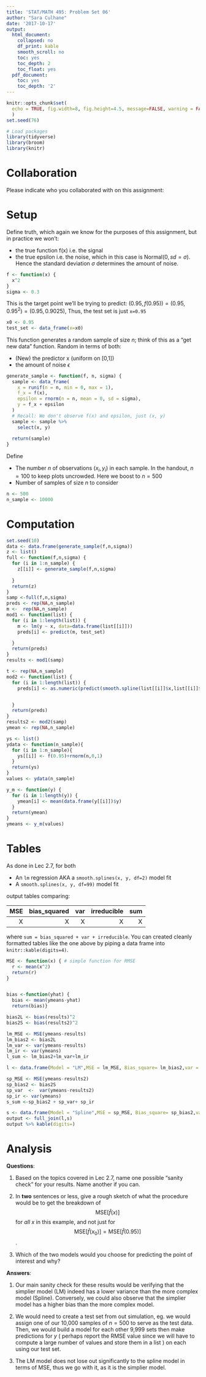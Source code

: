 ```yaml
---
title: 'STAT/MATH 495: Problem Set 06'
author: "Sara Culhane"
date: '2017-10-17'
output:
  html_document:
    collapsed: no
    df_print: kable
    smooth_scroll: no
    toc: yes
    toc_depth: 2
    toc_float: yes
  pdf_document:
    toc: yes
    toc_depth: '2'
---
```


```r
knitr::opts_chunk$set(
  echo = TRUE, fig.width=8, fig.height=4.5, message=FALSE, warning = FALSE
  )
set.seed(76)

# Load packages
library(tidyverse)
library(broom)
library(knitr)
```





# Collaboration

Please indicate who you collaborated with on this assignment: 





# Setup

Define truth, which again we know for the purposes of this assignment, but in
practice we won't:

* the true function f(x) i.e. the signal
* the true epsilon i.e. the noise, which in this case is Normal$(0, sd=\sigma)$.
Hence the standard deviation $\sigma$ determines the amount of noise.

```r
f <- function(x) {
  x^2
}
sigma <- 0.3
```

This is the target point we'll be trying to predict: $(0.95, f(0.95)) = (0.95, 0.95^2) = (0.95, 0.9025)$, Thus, the test set is just `x=0.95`

```r
x0 <- 0.95
test_set <- data_frame(x=x0)
```

This function generates a random sample of size $n$; think of this as a "get new
data" function. Random in terms of both:

* (New) the predictor x (uniform on [0,1])
* the amount of noise $\epsilon$

```r
generate_sample <- function(f, n, sigma) {
  sample <- data_frame(
    x = runif(n = n, min = 0, max = 1),
    f_x = f(x),
    epsilon = rnorm(n = n, mean = 0, sd = sigma),
    y = f_x + epsilon
  )
  # Recall: We don't observe f(x) and epsilon, just (x, y)
  sample <- sample %>% 
    select(x, y)
  
  return(sample)
}
```

Define

* The number $n$ of observations $(x_i, y_i)$ in each sample. In the handout,
$n=100$ to keep plots uncrowded. Here we boost to $n=500$
* Number of samples of size $n$ to consider

```r
n <- 500
n_sample <- 10000
```


# Computation

```r
set.seed(10)
data <- data.frame(generate_sample(f,n,sigma))
z <- list()
full <- function(f,n,sigma) {
  for (i in 1:n_sample) {
    z[[i]] <- generate_sample(f,n,sigma)
    
  }
  return(z)
}
samp <-full(f,n,sigma)
preds <- rep(NA,n_sample)
m <-  rep(NA,n_sample)
mod1 <- function(list) {
  for (i in 1:length(list)) {
    m <- lm(y ~ x, data=data.frame(list[[i]]))
    preds[i] <- predict(m, test_set)

  }
  return(preds)
}
results <- mod1(samp)
```

```r
t <- rep(NA,n_sample)
mod2 <- function(list) {
  for (i in 1:length(list)) {
    preds[i] <- as.numeric(predict(smooth.spline(list[[i]]$x,list[[i]]$y,df=99),test_set)$y)


  }
  return(preds)
}
results2 <- mod2(samp)
ymean <- rep(NA,n_sample)

ys <- list()
ydata <- function(n_sample){
  for (i in 1:n_sample){
    ys[[i]] <- f(0.95)+rnorm(n,0,1)
  }
  return(ys)
}
values <- ydata(n_sample)

y_m <- function(y) {
  for (i in 1:length(y)) {
    ymean[i] <- mean(data.frame(y[[i]])$y)
  }
  return(ymean)
}
ymeans <- y_m(values)
```  

# Tables

As done in Lec 2.7, for both

* An `lm` regression AKA a `smooth.splines(x, y, df=2)` model fit 
* A `smooth.splines(x, y, df=99)` model fit 

output tables comparing:

|  MSE| bias_squared|   var| irreducible|   sum|
|----:|------------:|-----:|-----------:|-----:|
|     X|           X  |     X |      X |         X |

where `sum = bias_squared + var + irreducible`. You can created cleanly formatted tables like the one above by piping a data frame into `knitr::kable(digits=4)`.

```r
MSE <- function(x) { # simple function for RMSE
  r <- mean(x^2)
  return(r)
}


bias <-function(yhat) { 
  bias <- mean(ymeans-yhat) 
  return(bias)}

bias2L <- bias(results)^2
bias2S <- bias(results2)^2

```

```r
lm_MSE <- MSE(ymeans-results)
lm_bias2 <- bias2L
lm_var <- var(ymeans-results)
lm_ir <- var(ymeans)
l_sum <- lm_bias2+lm_var+lm_ir

l <- data.frame(Model = "LM",MSE = lm_MSE, Bias_square= lm_bias2,var = lm_var, Irreducible = lm_ir, sum = l_sum )
```

```r
sp_MSE <- MSE(ymeans-results2)
sp_bias2 <- bias2S
sp_var  <-  var(ymeans-results2)
sp_ir <- var(ymeans)
s_sum <-sp_bias2 + sp_var+ sp_ir

s <- data.frame(Model = "Spline",MSE = sp_MSE, Bias_square= sp_bias2,var = sp_var, Irreducible = sp_ir, sum = s_sum)
output <- full_join(l,s)
output %>% kable(digits=)
```




# Analysis

**Questions**:

1. Based on the topics covered in Lec 2.7, name one possible "sanity check" for your results. Name another if you can.
2. In **two** sentences or less, give a rough sketch of what the procedure would
be to get the breakdown of $$\mbox{MSE}\left[\widehat{f}(x)\right]$$ for *all*
$x$ in this example, and not just for $$\mbox{MSE}\left[\widehat{f}(x_0)\right]
= \mbox{MSE}\left[\widehat{f}(0.95)\right]$$.


3. Which of the two models would you choose for predicting the point of interest and why?

**Answers**:

1. Our main sanity check for these results would be verifying that the simplier model (LM) indeed has a lower variance than the more complex model (Spline).  Conversely, we could also observe that the simplier model has a higher bias than the more complex model.

2. We would need to create a test set from out simulation, eg. we would assign one of our 10,000 samples of $n=500$ to serve as the test data.  Then, we would build a model for each other 9,999 sets then make predictions for $y$ ( perhaps report the RMSE value since we will have to compute a large number of values and store them in a list ) on each using our test set.  

3. The LM model does not lose out significantly to the spline model in terms of MSE, thus we go with it, as it is the simplier model.